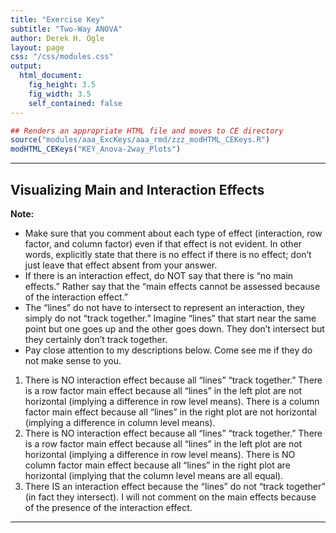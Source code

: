 ```yaml
---
title: "Exercise Key"
subtitle: "Two-Way ANOVA"
author: Derek H. Ogle
layout: page
css: "/css/modules.css"
output:
  html_document:
    fig_height: 3.5
    fig_width: 3.5
    self_contained: false
---
```


```r
## Renders an appropriate HTML file and moves to CE directory
source("modules/aaa_ExcKeys/aaa_rmd/zzz_modHTML_CEKeys.R")
modHTML_CEKeys("KEY_Anova-2way_Plots")
```

----

## Visualizing Main and Interaction Effects

<div class="alert alert-warning">
<strong>Note:</strong> 
<ul>
<li>Make sure that you comment about each type of effect (interaction, row factor,  and column factor) even if that effect is not evident. In other words, explicitly state that there is no effect if there is no effect; don't just leave that effect absent from your answer.</li>
<li>If there is an interaction effect, do NOT say that there is "no main effects." Rather say that the "main effects cannot be assessed because of the interaction effect."</li>
<li> The "lines" do not have to intersect to represent an interaction, they simply do not "track together." Imagine "lines" that start near the same point but one goes up and the other goes down. They don't intersect but they certainly don't track together.
<li>Pay close attention to my descriptions below. Come see me if they do not make sense to you.</li>
</ul>
</div>

1. There is NO interaction effect because all "lines" "track together." There is a row factor main effect because all "lines" in the left plot are not horizontal (implying a difference in row level means). There is a column factor main effect because all "lines" in the right plot are not horizontal (implying a difference in column level means).
1. There is NO interaction effect because all "lines" "track together." There is a row factor main effect because all "lines" in the left plot are not horizontal (implying a difference in row level means). There is NO column factor main effect because all "lines" in the right plot are horizontal (implying that the column level means are all equal).
1. There IS an interaction effect because the "lines" do not "track together" (in fact they intersect). I will not comment on the main effects because of the presence of the interaction effect.

----
